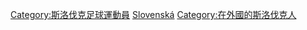 [[Category:斯洛伐克足球運動員|Category:斯洛伐克足球運動員]]
[[Category:各國旅外足球運動員|Slovenská]]
[[Category:在外國的斯洛伐克人|Category:在外國的斯洛伐克人]]